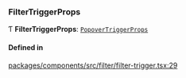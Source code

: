 ### FilterTriggerProps

Ƭ **FilterTriggerProps**: [`PopoverTriggerProps`](interfaces/PopoverTriggerProps.md)

#### Defined in

[packages/components/src/filter/filter-trigger.tsx:29](https://github.com/vtex/shoreline/blob/8e177fa6d/packages/components/src/filter/filter-trigger.tsx#L29)
